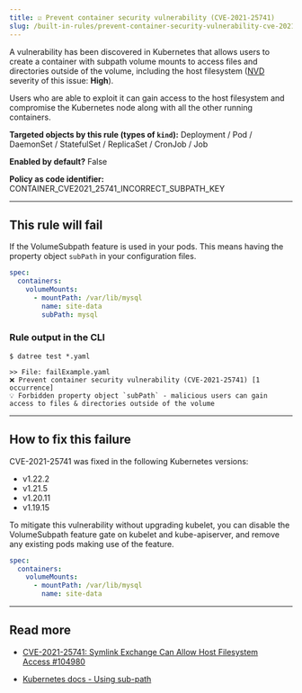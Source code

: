 ```yaml
---
title: ☑️ Prevent container security vulnerability (CVE-2021-25741)
slug: /built-in-rules/prevent-container-security-vulnerability-cve-2021-25741
---
```


A vulnerability has been discovered in Kubernetes that allows users to create a container with subpath volume mounts to access files and directories outside of the volume, including the host filesystem ([NVD](https://nvd.nist.gov/vuln/detail/CVE-2021-25741) severity of this issue: **High**).

Users who are able to exploit it can gain access to the host filesystem and compromise the Kubernetes node along with all the other running containers.

**Targeted objects by this rule (types of **`kind`**):** Deployment / Pod / DaemonSet / StatefulSet / ReplicaSet / CronJob / Job

**Enabled by default?** False

**Policy as code identifier:** CONTAINER_CVE2021_25741_INCORRECT_SUBPATH_KEY

---

## This rule will fail

If the VolumeSubpath feature is used in your pods. This means having the property object `subPath` in your configuration files.

```yaml
spec:
  containers:
    volumeMounts:
      - mountPath: /var/lib/mysql
        name: site-data
        subPath: mysql
```

### Rule output in the CLI

```terminal
$ datree test *.yaml

>> File: failExample.yaml
❌ Prevent container security vulnerability (CVE-2021-25741) [1 occurrence]
💡 Forbidden property object `subPath` - malicious users can gain access to files & directories outside of the volume
```

---

## How to fix this failure

CVE-2021-25741 was fixed in the following Kubernetes versions:

- v1.22.2
- v1.21.5
- v1.20.11
- v1.19.15

To mitigate this vulnerability without upgrading kubelet, you can disable the VolumeSubpath feature gate on kubelet and kube-apiserver, and remove any existing pods making use of the feature.

```yaml
spec:
  containers:
    volumeMounts:
      - mountPath: /var/lib/mysql
        name: site-data
```

---

## Read more[](https://www.datree.io/resources/kubernetes-configuration-mistakes#anchor3)

- [CVE-2021-25741: Symlink Exchange Can Allow Host Filesystem Access #104980](https://github.com/kubernetes/kubernetes/issues/104980)

- [Kubernetes docs - Using sub-path](https://kubernetes.io/docs/concepts/storage/volumes/#using-subpath)
